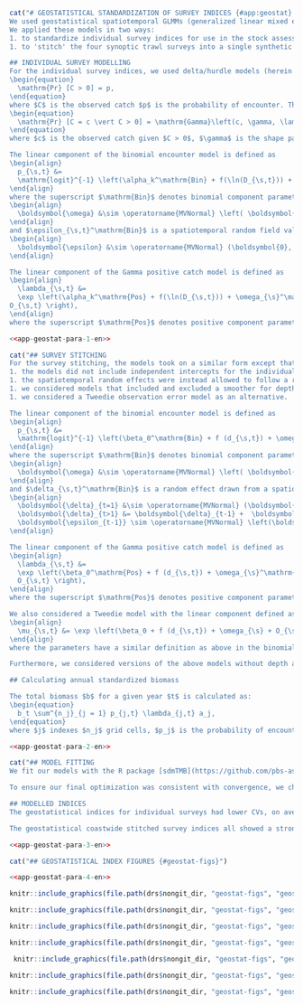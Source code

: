 \clearpage

\newcommand{\s}{\boldsymbol{s}}

```r
cat("# GEOSTATISTICAL STANDARDIZATION OF SURVEY INDICES {#app:geostat}
We used geostatistical spatiotemporal GLMMs (generalized linear mixed effect models) to standardize the survey indices as an alternative to design-based estimators [e.g., @shelton2014; @thorson2015ices; @anderson2019synopsis; @anderson2022sdmTMB].
We applied these models in two ways:
1. to standardize individual survey indices for use in the stock assessment model and
1. to 'stitch' the four synoptic trawl surveys into a single synthetic index for comparison with trends in estimated biomass from the stock assessment model and with the commercial discard CPUE index.

## INDIVIDUAL SURVEY MODELLING
For the individual survey indices, we used delta/hurdle models (herein referred to as the $\Delta$-Gamma model [@aitchison1955]). In this model, synoptic survey catch (Figures \@ref(fig:geo-bubble1), \@ref(fig:geo-bubble2)) is defined based on a probability of encounter model and a positive catch model.
\begin{equation}
  \mathrm{Pr} [C > 0] = p,
\end{equation}
where $C$ is the observed catch $p$ is the probability of encounter. The positive component given encounter is defined as
\begin{equation}
  \mathrm{Pr} [C = c \vert C > 0] = \mathrm{Gamma}\left(c, \gamma, \lambda / \gamma \right),
\end{equation}
where $c$ is the observed catch given $C > 0$, $\gamma$ is the shape parameter, $\lambda$ is the expected value, and $\lambda / \gamma$ combined is the scale parameter.

The linear component of the binomial encounter model is defined as
\begin{align}
  p_{\s,t} &=
  \mathrm{logit}^{-1} \left(\alpha_k^\mathrm{Bin} + f(\ln(D_{\s,t})) + \omega_{\s}^\mathrm{Bin} + \epsilon_{\s,t}^\mathrm{Bin} \right),
\end{align}
where the superscript $\mathrm{Bin}$ denotes binomial component parameters. The parameter $\alpha_k^\mathrm{Bin}$ is an intercept for each survey $k$, $f(\ln(D_{\s,t}))$ is a penalized smoother on log bottom depth, $\omega_{\s}^\mathrm{Bin}$ is a spatial random field value
\begin{align}
  \boldsymbol{\omega} &\sim \operatorname{MVNormal} \left( \boldsymbol{0}, \boldsymbol{\Sigma}_\omega \right),
\end{align}
and $\epsilon_{\s,t}^\mathrm{Bin}$ is a spatiotemporal random field value
\begin{align}
  \boldsymbol{\epsilon} &\sim \operatorname{MVNormal} (\boldsymbol{0}, \boldsymbol{\Sigma}_{\epsilon}).
\end{align}

The linear component of the Gamma positive catch model is defined as
\begin{align}
  \lambda_{\s,t} &=
  \exp \left(\alpha_k^\mathrm{Pos} + f(\ln(D_{\s,t})) + \omega_{\s}^\mathrm{Pos} + \epsilon{\s,t}^\mathrm{Pos} +
O_{\s,t} \right),
\end{align}
where the superscript $\mathrm{Pos}$ denotes positive component parameters, $O_{\s, t}$ represents an offset variable (here log area swept) and the other parameters have a similar definition to the binomial model above.")
```

```r
<<app-geostat-para-1-en>>
```

```r
cat("## SURVEY STITCHING
For the survey stitching, the models took on a similar form except that:
1. the models did not include independent intercepts for the individual years
1. the spatiotemporal random effects were instead allowed to follow a random walk (this helped constrain the model when stitching the biennial surveys)
1. we considered models that included and excluded a smoother for depth
1. we considered a Tweedie observation error model as an alternative.

The linear component of the binomial encounter model is defined as
\begin{align}
  p_{\s,t} &=
  \mathrm{logit}^{-1} \left(\beta_0^\mathrm{Bin} + f (d_{\s,t}) + \omega_{\s}^\mathrm{Bin} + \delta_{\s,t}^\mathrm{Bin} \right),
\end{align}
where the superscript $\mathrm{Bin}$ denotes binomial component parameters. The parameter $\beta_0^\mathrm{Bin}$ is an overall intercept, $f (d_{\s,t})$ is a penalized smoother function for log depth with upper basis dimension of 5, $\omega_{\s}^\mathrm{Bin}$ is a spatial random field value
\begin{align}
  \boldsymbol{\omega} &\sim \operatorname{MVNormal} \left( \boldsymbol{0}, \boldsymbol{\Sigma}_\omega \right),
\end{align}
and $\delta_{\s,t}^\mathrm{Bin}$ is a random effect drawn from a spatiotemporal random field that is assumed to follow a random walk
\begin{align}
  \boldsymbol{\delta}_{t=1} &\sim \operatorname{MVNormal} (\boldsymbol{0}, \boldsymbol{\Sigma}_{\epsilon}),\\
  \boldsymbol{\delta}_{t>1} &= \boldsymbol{\delta}_{t-1} +  \boldsymbol{\epsilon_{t-1}},  \:
  \boldsymbol{\epsilon_{t-1}} \sim \operatorname{MVNormal} \left(\boldsymbol{0}, \boldsymbol{\Sigma}_{\epsilon} \right).
\end{align}

The linear component of the Gamma positive catch model is defined as
\begin{align}
  \lambda_{\s,t} &=
  \exp \left(\beta_0^\mathrm{Pos} + f (d_{\s,t}) + \omega_{\s}^\mathrm{Pos} + \delta_{\s,t}^\mathrm{Pos} +
  O_{\s,t} \right),
\end{align}
where the superscript $\mathrm{Pos}$ denotes positive component parameters, $O_{\s, t}$ represents an offset variable (here log area swept) and the other parameters have a similar definition to the binomial model above.

We also considered a Tweedie model with the linear component defined as
\begin{align}
  \mu_{\s,t} &= \exp \left(\beta_0 + f (d_{\s,t}) + \omega_{\s} + O_{\s,t} + \delta_{\s,t} \right),
\end{align}
where the parameters have a similar definition as above in the binomial and Gamma models but the data are accounted for with a single observation distribution---the Tweedie---with associated mean, power, and scale parameters.

Furthermore, we considered versions of the above models without depth as a predictor. In total, we fit four models: $\Delta$-Gamma with depth, $\Delta$-Gamma without depth, Tweedie with depth, and Tweedie without depth. Predictions from the $\Delta$-Gamma without depth are shown in Figures \@ref(fig:geo-predmap1) and \@ref(fig:geo-predmap2) as examples.

## Calculating annual standardized biomass

The total biomass $b$ for a given year $t$ is calculated as:
\begin{equation}
  b_t \sum^{n_j}_{j = 1} p_{j,t} \lambda_{j,t} a_j,
\end{equation}
where $j$ indexes $n_j$ grid cells, $p_j$ is the probability of encounter in grid cell $j$, $\lambda_j$ is the expected catch conditional on encounter in grid cell $j$, and $a_j$ is the area of grid cell $j$ (4 km^2^).")
```

```r
<<app-geostat-para-2-en>>
```

```r
cat("## MODEL FITTING
We fit our models with the R package [sdmTMB](https://github.com/pbs-assess/sdmTMB) [@anderson2019synopsis; @anderson2022sdmTMB], which develops input Stochastic Partial Differential Equation (SPDE) matrices using the R package INLA [@lindgren2011; @rue2017], calculates the model log likelihood via a TMB [@kristensen2016] template, and minimizes the negative marginal log likelihood via the R [@r2022] non-linear minimization routine `stats::nlminb()`. The Laplace approximation, as implemented in TMB, is used to integrate over random effects. We followed this optimization with a Newton optimizer, `stats::optimHess()` to further reduce the negative log likelihood.

To ensure our final optimization was consistent with convergence, we checked that all gradients with respect to fixed effects were < 0.001 and that Hessian matrices were positive-definite. We constructed our SPDE meshes such that the minimum allowed distance between vertices in the mesh (INLA `cutoff`) was 20 km in the coastwide model; 10 km for `r qcs`, `r hss`, and the `r wcvis`; and 7 km for `r wchgs` (smaller survey area with a sharp depth transition).

## MODELLED INDICES
The geostatistical indices for individual surveys had lower CVs, on average, than the design-based indices---particularly in Queen Charlotte Sound (Fig. \@ref(fig:geo-individual)). The $\Delta$-Gamma and Tweedie stitched indices were similar to each other. The most noticeable difference was that including a smoother for depth slightly reduced the estimate of biomass in 2003--2004 and shrunk the confidence intervals in those years (Fig. \@ref(fig:geo-indexes)).

The geostatistical coastwide stitched survey indices all showed a strong resemblance to the commercial Discard CPUE index (Fig. \@ref(fig:geo-indexes-cpue)) with mostly overlapping confidence intervals, marked declines from 2010 to 2021, and a dip in the mid 2000s. There was some discrepancy in the initial year of the survey (2003) with the Discard CPUE being slightly higher,  although the majority of the confidence intervals still overlap.")
```

```r
<<app-geostat-para-3-en>>
```

```r
cat("## GEOSTATISTICAL INDEX FIGURES {#geostat-figs}")
```

```r
<<app-geostat-para-4-en>>
```

```r
knitr::include_graphics(file.path(drs$nongit_dir, "geostat-figs", "geostat-map-raw1.png"), dpi = NA)
```

```r
knitr::include_graphics(file.path(drs$nongit_dir, "geostat-figs", "geostat-map-raw2.png"), dpi = NA)
```

```r
knitr::include_graphics(file.path(drs$nongit_dir, "geostat-figs", "geostat-map-pred1.png"), dpi = NA)
```

```r
knitr::include_graphics(file.path(drs$nongit_dir, "geostat-figs", "geostat-map-pred2.png"), dpi = NA)
```

```r
 knitr::include_graphics(file.path(drs$nongit_dir, "geostat-figs", "geostat-individual-vs-design.png"), dpi = NA)
```

```r
knitr::include_graphics(file.path(drs$nongit_dir, "geostat-figs", "geostat-indexes.png"), dpi = NA)
```

```r
knitr::include_graphics(file.path(drs$nongit_dir, "geostat-figs", "geostat-indexes-cpue.png"), dpi = NA)
```
